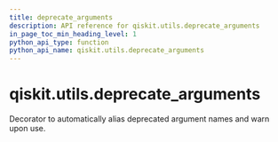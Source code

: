 ```yaml
---
title: deprecate_arguments
description: API reference for qiskit.utils.deprecate_arguments
in_page_toc_min_heading_level: 1
python_api_type: function
python_api_name: qiskit.utils.deprecate_arguments
---
```


# qiskit.utils.deprecate\_arguments

<Function id="qiskit.utils.deprecate_arguments" isDedicatedPage={true} github="https://github.com/qiskit/qiskit/tree/stable/0.18/qiskit/utils/deprecation.py" signature="deprecate_arguments(kwarg_map)">
  Decorator to automatically alias deprecated argument names and warn upon use.
</Function>

